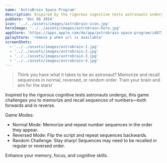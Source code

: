 ```yaml
---
name: 'AstroBrain Space Program'
description: Inspired by the rigorous cognitive tests astronauts undergo, this game challenges you to memorize and recall sequences of numbers—both forwards and in reverse.
pubDate: 'Dec 06 2024'
icon: '../../assets/images/astrobrain-icon.jpg'
heroImage: '../../assets/images/astrobrain-hero.jpg'
appStore: 'https://apps.apple.com/de/app/astrobrain-space-program/id6737922303?l=en-GB'
pplayStore: 'remove p when url is available'
screenShots:
  - '../../assets/images/astrobrain-1.jpg'
  - '../../assets/images/astrobrain-2.jpg'
  - '../../assets/images/astrobrain-3.jpg'
  - '../../assets/images/astrobrain-4.jpg'
---
```


> Think you have what it takes to be an astronaut? Memorize and recall sequences in normal, reversed, or random order. Train your brain and aim for the stars!

Inspired by the rigorous cognitive tests astronauts undergo, this game challenges you to memorize and recall sequences of numbers—both forwards and in reverse.

Game Modes:

- Normal Mode: Memorize and repeat number sequences in the order they appear.
- Reversed Mode: Flip the script and repeat sequences backwards.
- Random Challenge: Stay sharp! Sequences may need to be recalled in regular or reversed order.

Enhance your memory, focus, and cognitive skills.
